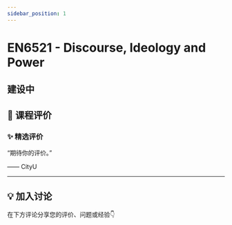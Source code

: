 ```yaml
---
sidebar_position: 1
---
```



# EN6521 - Discourse, Ideology and Power

## 建设中

## **💬 课程评价**

### ✨ **精选评价**
<div className={commentStyles.commentBox}>
    <p className={commentStyles.commentText}>
        “期待你的评价。”
    </p>
    <p className={commentStyles.commentAuthor}>—— CityU</p>
</div>

---

## **💡 加入讨论**

在下方评论分享您的评价、问题或经验👇
<Utterances />
